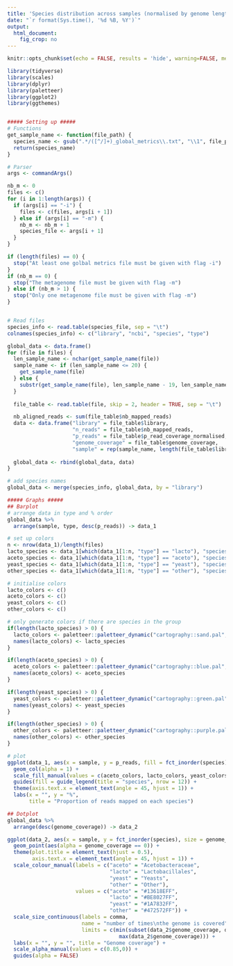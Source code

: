 ```yaml
---
title: 'Species distribution across samples (normalised by genome length)'
date: "`r format(Sys.time(), '%d %B, %Y')`"
output: 
  html_document:
    fig_crop: no
---
```



```r
knitr::opts_chunk$set(echo = FALSE, results = 'hide', warning=FALSE, message=FALSE, out.width = "100%")
```


```r
library(tidyverse)
library(scales)
library(dplyr)
library(paletteer)
library(ggplot2)
library(ggthemes)


##### Setting up #####
# Functions
get_sample_name <- function(file_path) {
  species_name <- gsub(".*/([^/]+)_global_metrics\\.txt", "\\1", file_path)
  return(species_name)
}

# Parser
args <- commandArgs()

nb_m <- 0
files <- c()
for (i in 1:length(args)) {
  if (args[i] == "-i") {
    files <- c(files, args[i + 1])
  } else if (args[i] == "-m") {
    nb_m <- nb_m + 1
    species_file <- args[i + 1]
  } 
}

if (length(files) == 0) {
  stop("At least one golbal metrics file must be given with flag -i")
}
if (nb_m == 0) {
  stop("The metagenome file must be given with flag -m")
} else if (nb_m > 1) {
  stop("Only one metagenome file must be given with flag -m")
}


# Read files
species_info <- read.table(species_file, sep = "\t")
colnames(species_info) <- c("library", "ncbi", "species", "type")

global_data <- data.frame()
for (file in files) {
  len_sample_name <- nchar(get_sample_name(file))
  sample_name <- if (len_sample_name <= 20) {
    get_sample_name(file)
  } else {
    substr(get_sample_name(file), len_sample_name - 19, len_sample_name)
  }
  
  file_table <- read.table(file, skip = 2, header = TRUE, sep = "\t")

  nb_aligned_reads <- sum(file_table$nb_mapped_reads)
  data <- data.frame("library" = file_table$library,
                     "n_reads" = file_table$nb_mapped_reads,
                     "p_reads" = file_table$p_read_coverage_normalised,
                     "genome_coverage" = file_table$genome_coverage,
                     "sample" = rep(sample_name, length(file_table$library)))
  
  global_data <- rbind(global_data, data)
}

# add species names
global_data <- merge(species_info, global_data, by = "library")
```

```r
##### Graphs #####
## Barplot
# arrange data in type and % order
global_data %>%
  arrange(sample, type, desc(p_reads)) -> data_1

# set up colors
n <- nrow(data_1)/length(files)
lacto_species <- data_1[which(data_1[1:n, "type"] == "lacto"), "species"]
aceto_species <- data_1[which(data_1[1:n, "type"] == "aceto"), "species"]
yeast_species <- data_1[which(data_1[1:n, "type"] == "yeast"), "species"]
other_species <- data_1[which(data_1[1:n, "type"] == "other"), "species"]

# initialise colors
lacto_colors <- c()
aceto_colors <- c()
yeast_colors <- c()
other_colors <- c()

# only generate colors if there are species in the group
if(length(lacto_species) > 0) {
  lacto_colors <- paletteer::paletteer_dynamic("cartography::sand.pal", length(lacto_species), -1)
  names(lacto_colors) <- lacto_species
}

if(length(aceto_species) > 0) {
  aceto_colors <- paletteer::paletteer_dynamic("cartography::blue.pal", length(aceto_species), -1)
  names(aceto_colors) <- aceto_species
}

if(length(yeast_species) > 0) {
  yeast_colors <- paletteer::paletteer_dynamic("cartography::green.pal", length(yeast_species), -1)
  names(yeast_colors) <- yeast_species
}

if(length(other_species) > 0) {
  other_colors <- paletteer::paletteer_dynamic("cartography::purple.pal", length(other_species), -1)
  names(other_colors) <- other_species
}

# plot
ggplot(data_1, aes(x = sample, y = p_reads, fill = fct_inorder(species))) +
  geom_col(alpha = 1) +
  scale_fill_manual(values = c(aceto_colors, lacto_colors, yeast_colors, other_colors)) +
  guides(fill = guide_legend(title = "species", nrow = 12)) +
  theme(axis.text.x = element_text(angle = 45, hjust = 1)) +
  labs(x = "", y = "%", 
       title = "Proportion of reads mapped on each species")
```


```r
## Dotplot
global_data %>%
  arrange(desc(genome_coverage)) -> data_2

ggplot(data_2, aes(x = sample, y = fct_inorder(species), size = genome_coverage, color = type)) +
  geom_point(aes(alpha = genome_coverage == 0)) +
  theme(plot.title = element_text(hjust = 0.5),
        axis.text.x = element_text(angle = 45, hjust = 1)) +
  scale_colour_manual(labels = c("aceto" = "Acetobacteraceae",
                                 "lacto" = "Lactobacillales",
                                 "yeast" = "Yeasts",
                                 "other" = "Other"),
                      values = c("aceto" = "#13618EFF",
                                 "lacto" = "#BE8027FF",
                                 "yeast" = "#1A7832FF",
                                 "other" = "#472572FF")) +
  scale_size_continuous(labels = comma, 
                        name = "number of times\nthe genome is covered",
                        limits = c(min(subset(data_2$genome_coverage, data_2$genome_coverage != 0)), 
                                    max(data_2$genome_coverage))) +
  labs(x = "", y = "", title = "Genome coverage") +
  scale_alpha_manual(values = c(0.85,0)) +
  guides(alpha = FALSE)
```


